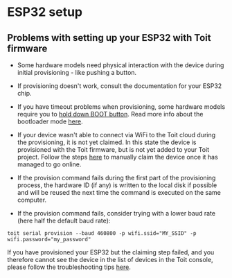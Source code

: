 # ESP32 setup

## Problems with setting up your ESP32 with Toit firmware

<Expandable title="Do you have problems with the initial provisioning your ESP32?">

<Tabs>
<Tab label="YES">

- Some hardware models need physical interaction with the device during initial provisioning - like pushing a button.

- If provisioning doesn't work, consult the documentation for your ESP32 chip.

- If you have timeout problems when provisioning, some hardware models require you to [hold down BOOT button](https://randomnerdtutorials.com/solved-failed-to-connect-to-esp32-timed-out-waiting-for-packet-header/).
  Read more info about the bootloader mode [here](https://github.com/espressif/esptool/wiki/ESP32-Boot-Mode-Selection).

- If your device wasn't able to connect via WiFi to the Toit cloud during the provisioning, it is not yet claimed. In this state the device is provisioned with the Toit firmware,
  but is not yet added to your Toit project. Follow the steps [here](../claimtroubleshoot) to manually claim the device once it has managed to go
  online.

- If the provision command fails during the first part of the provisioning process, the hardware ID (if any) is written to the local disk if possible and will be reused the next time the command is executed on the same computer.

- If the provision command fails, consider trying with a lower baud rate (here half the default baud rate):

```shell
toit serial provision --baud 460800 -p wifi.ssid="MY_SSID" -p wifi.password="my_password"
```

</Tab>

<Tab label="NO">

If you have provisioned your ESP32 but the claiming step failed, and you therefore cannot see the device in the list of devices in the Toit console,
please follow the troubleshooting tips [here](../claimtroubleshoot).

</Tab>
</Tabs>

</Expandable>
